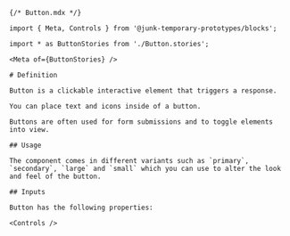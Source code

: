 
```mdx
{/* Button.mdx */}

import { Meta, Controls } from '@junk-temporary-prototypes/blocks';

import * as ButtonStories from './Button.stories';

<Meta of={ButtonStories} />

# Definition

Button is a clickable interactive element that triggers a response.

You can place text and icons inside of a button.

Buttons are often used for form submissions and to toggle elements into view.

## Usage

The component comes in different variants such as `primary`, `secondary`, `large` and `small` which you can use to alter the look and feel of the button.

## Inputs

Button has the following properties:

<Controls />
```
